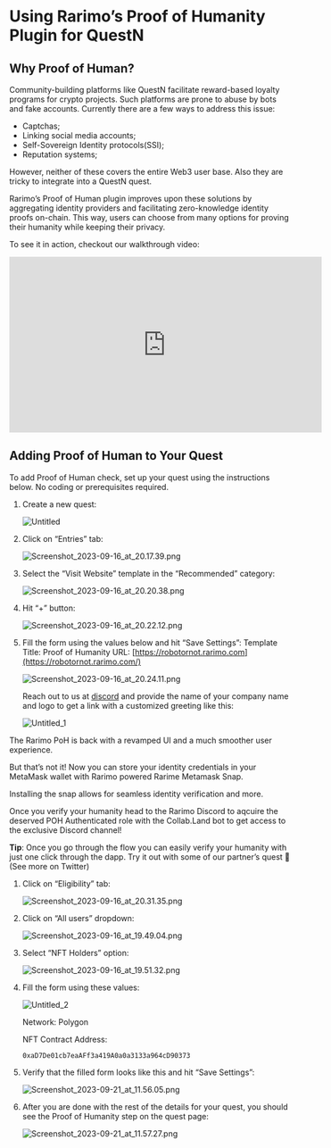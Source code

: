# Using Rarimo’s Proof of Humanity Plugin for QuestN

## Why Proof of Human?

Community-building platforms like QuestN facilitate reward-based loyalty programs for crypto projects. Such platforms are prone to abuse by bots and fake accounts. Currently there are a few ways to address this issue:

- Captchas;
- Linking social media accounts;
- Self-Sovereign Identity protocols(SSI);
- Reputation systems;

However, neither of these covers the entire Web3 user base. Also they are tricky to integrate into a QuestN quest.

Rarimo’s Proof of Human plugin improves upon these solutions by aggregating identity providers and facilitating zero-knowledge identity proofs on-chain. This way, users can choose from many options for proving their humanity while keeping their privacy.

To see it in action, checkout our walkthrough video:

<iframe
  width="560"
  height="315"
  src="https://www.youtube.com/embed/-ASoTJUtEWU?si=DgZ-mxyZcVMU6NQn"
  title="YouTube video player"
  frameBorder="0"
  allow="accelerometer; autoplay; clipboard-write; encrypted-media; gyroscope; picture-in-picture; web-share"
  allowFullScreen
></iframe>

## Adding Proof of Human to Your Quest

To add Proof of Human check, set up your quest using the instructions below. No coding or prerequisites required.

1.  Create a new quest:

    ![Untitled](/img/guide-questn/Untitled.png)

2.  Click on “Entries” tab:

    ![Screenshot_2023-09-16_at_20.17.39.png](/img/guide-questn/Screenshot_2023-09-16_at_20.17.39.png)

3.  Select the “Visit Website” template in the “Recommended” category:

    ![Screenshot_2023-09-16_at_20.20.38.png](/img/guide-questn/Screenshot_2023-09-16_at_20.20.38.png)

4.  Hit “+” button:

    ![Screenshot_2023-09-16_at_20.22.12.png](/img/guide-questn/Screenshot_2023-09-16_at_20.22.12.png)

5.  Fill the form using the values below and hit “Save Settings”:
    Template Title: Proof of Humanity
    URL: [https://robotornot.rarimo.com](https://robotornot.rarimo.com/)

    ![Screenshot_2023-09-16_at_20.24.11.png](/img/guide-questn/Screenshot_2023-09-16_at_20.24.11.png)

    Reach out to us at [discord](https://discord.com/channels/1034798419614629908/1034798420713553966/1063164663216484473) and provide the name of your company name and logo to get a link with a customized greeting like this:

    ![Untitled_1](/img/guide-questn/Untitled_1.png)

The Rarimo PoH is back with a revamped UI and a much smoother user experience.

But that’s not it! Now you can store your identity credentials in your MetaMask wallet with Rarimo powered Rarime Metamask Snap.

Installing the snap allows for seamless identity verification and more.

Once you verify your humanity head to the Rarimo Discord to aqcuire the deserved POH Authenticated role with the Collab.Land bot to get access to the exclusive Discord channel!

**Tip**: Once you go through the flow you can easily verify your humanity with just one click through the dapp. Try it out with some of our partner’s quest 👀 (See more on Twitter)

1. Click on “Eligibility” tab:

   ![Screenshot_2023-09-16_at_20.31.35.png](/img/guide-questn/Screenshot_2023-09-16_at_20.31.35.png)

2. Click on “All users” dropdown:

   ![Screenshot_2023-09-16_at_19.49.04.png](/img/guide-questn/Screenshot_2023-09-16_at_19.49.04.png)

3. Select “NFT Holders” option:

   ![Screenshot_2023-09-16_at_19.51.32.png](/img/guide-questn/Screenshot_2023-09-16_at_19.51.32.png)

4. Fill the form using these values:

   ![Untitled_2](/img/guide-questn/Untitled_2.png)

   Network: Polygon

   NFT Contract Address:

   ```
   0xaD7De01cb7eaAFf3a419A0a0a3133a964cD90373
   ```

5. Verify that the filled form looks like this and hit “Save Settings”:

   ![Screenshot_2023-09-21_at_11.56.05.png](/img/guide-questn/Screenshot_2023-09-21_at_11.56.05.png)

6. After you are done with the rest of the details for your quest, you should see the Proof of Humanity step on the quest page:

   ![Screenshot_2023-09-21_at_11.57.27.png](/img/guide-questn/Screenshot_2023-09-21_at_11.57.27.png)
